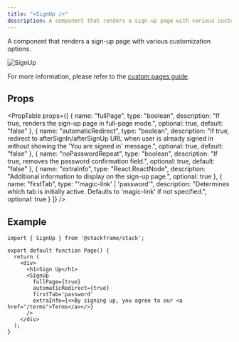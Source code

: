 ```yaml
---
title: "<SignUp />"
description: A component that renders a sign-up page with various customization options.
---
```


A component that renders a sign-up page with various customization options.

<div className="stack-white-image-showcase stack-350h">
  <img src="/imgs/sign-up.png" alt="SignUp" />
</div>

For more information, please refer to the [custom pages guide](../customization/custom-pages.mdx).

## Props

<PropTable
  props={[
    {
      name: "fullPage",
      type: "boolean",
      description: "If true, renders the sign-up page in full-page mode.",
      optional: true,
      default: "false"
    },
    {
      name: "automaticRedirect",
      type: "boolean",
      description: "If true, redirect to afterSignIn/afterSignUp URL when user is already signed in without showing the 'You are signed in' message.",
      optional: true,
      default: "false"
    },
    {
      name: "noPasswordRepeat",
      type: "boolean",
      description: "If true, removes the password confirmation field.",
      optional: true,
      default: "false"
    },
    {
      name: "extraInfo",
      type: "React.ReactNode",
      description: "Additional information to display on the sign-up page.",
      optional: true
    },
    {
      name: "firstTab",
      type: "'magic-link' | 'password'",
      description: "Determines which tab is initially active. Defaults to 'magic-link' if not specified.",
      optional: true
    }
  ]}
/>

## Example

```tsx
import { SignUp } from '@stackframe/stack';

export default function Page() {
  return (
    <div>
      <h1>Sign Up</h1>
      <SignUp
        fullPage={true}
        automaticRedirect={true}
        firstTab='password'
        extraInfo={<>By signing up, you agree to our <a href="/terms">Terms</a></>}
      />
    </div>
  );
}
```
